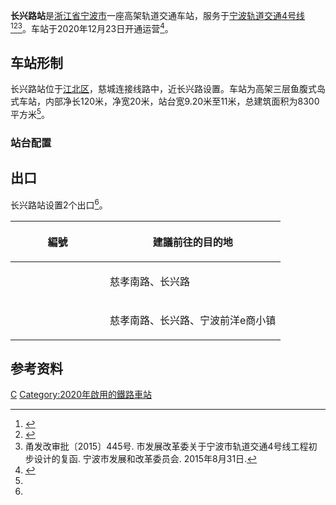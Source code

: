 {{Infobox station
| name = 长兴路站
| eng_name = Changxing Road Station
| linecolour = {{NingboRT color|4|s}}
| type = [[地铁站|地铁站]]
| image = Changxing Road Station, 2020-12-26 02.jpg
| caption = 
| address = [[慈城镇|慈城镇]]慈城连接线路中
| borough = [[浙江省|浙江省]][[宁波市|宁波市]][[江北区_(宁波市)|江北区]]
| country = {{CHN}}
| coordinates = {{coord|format=dms|display=inline,title|Region:CN_Railway_Station}}
| owned = [[宁波市轨道交通集团有限公司|宁波市轨道交通集团]]
| operator = 宁波市轨道交通集团运营分公司
| line = {{NingboRT Sign|4|full}}
| distance = 
| platform = 1个[[岛式站台|岛式站台]]
| tracks = 2条
| bus_routes = <!--公交线路-->
| bus_stands = <!--公交站数量-->
| connections = <!--换乘交通-->
| structure = 高架车站
| hall = 高架站厅
| Interchange = 
| elevator = 2部
| exits = 2个
| disabled = <!--无障碍设施-->
| depth = <!--车站埋深-->
| levels = 3层
| architect = 
| architectural_style = 
| colour = 
| status = 在用
| built = 
| opened = {{NingboRT Dater|ymd|line=4}}
| closed = 
| former = 
| passengers = 
| pass_year = 
| pass_rank = 
| station_hours =
| hours = {{NingboRT Station Time|4|宁慈|0:26|慈东|0:5|东慈|0:53}}
| first = {{NingboRT Time|4宁慈F|0:26}}<br/>{{NingboRT Time|4慈东F|0:5}}
| last = {{NingboRT Time|4东慈L|0:53}}<br/>{{NingboRT Time|4慈东L|0:5}}
| adjacent = {{s-rail-start}}
{{s-rail|title=NingboRT}}
{{s-line new|system=NingboRT|line=4|previous=官山河|next=金山路}}
{{end box}}
}}
'''长兴路站'''是[[浙江省|浙江省]][[宁波市|宁波市]]一座高架轨道交通车站，服务于[[宁波轨道交通|宁波轨道交通]][[宁波轨道交通4号线|4号线]]<ref>{{cite web|url=http://news.cnnb.com.cn/system/2015/09/08/008394376.shtml|title=4号线要来了！离开工差最后一步 看车站位置离你家远不远|publisher=甬派客户端|date=2015-09-08|accessdate=2017-12-23|archive-url=https://web.archive.org/web/20150919155509/http://news.cnnb.com.cn/system/2015/09/08/008394376.shtml|archive-date=2015-09-19|dead-url=yes}}</ref><ref>{{cite web|url=http://news.cnnb.com.cn/system/2016/02/25/008473173.shtml|title=宁波地铁4号线、2号线二期站名命名方案公示|publisher=中国宁波网|date=2016-02-25|accessdate=2017-12-23|archive-url=https://web.archive.org/web/20160226083938/http://news.cnnb.com.cn/system/2016/02/25/008473173.shtml|archive-date=2016-02-26|dead-url=yes}}</ref><ref name="main">甬发改审批〔2015〕445号. 市发展改革委关于宁波市轨道交通4号线工程初步设计的复函. 宁波市发展和改革委员会. 2015年8月31日.</ref>。车站于2020年12月23日开通运营<ref name="open-ride4">{{Cite web|title=官宣！宁波轨道交通4号线12月23日上午10时开通运营|url=http://news.cnnb.com.cn/system/2020/12/21/030214390.shtml|accessdate=2020-12-21|author=张燕|date=2020-12-21|format=|publisher=中国宁波网|language=|archiveurl=https://web.archive.org/web/20201221095359/http://news.cnnb.com.cn/system/2020/12/21/030214390.shtml|archivedate=2020-12-21|dead-url=no}}</ref>。

==车站形制==
长兴路站位于[[江北区_(宁波市)|江北区]]，慈城连接线路中，近长兴路设置。车站为高架三层鱼腹式岛式车站，内部净长120米，净宽20米，站台宽9.20米至11米，总建筑面积为8300平方米<ref name="main" />。

=== 站台配置 ===
{{RenderStations|system=NingboRT|
{{RailStStart|北}}
{{RailStLine|1|1|dir=l|{{NingboRT Sign|4}} $$官山河$$・{{NingboRT Terminus|4|left}}方向}}
{{RailStPlatform|岛}}
{{RailStLine|2|2|dir=r|{{NingboRT Sign|4}} $$金山路$$・{{NingboRT Terminus|4|right}}方向}}
{{RailStEnd|南}}
}}

==出口==
长兴路站设置2个出口<ref name="main" />。
{| class="wikitable"
! width="135px" |編號
!建議前往的目的地
|-
|{{NingboRT Exit|A}}
|慈孝南路、长兴路
|-
|{{NingboRT Exit|B}}
|慈孝南路、长兴路、宁波前洋e商小镇
|}

==参考资料==
{{reflist}}

{{宁波轨道交通4号线|C}}

[[Category:宁波市江北区轨道交通车站|C]]
[[Category:2020年啟用的鐵路車站|Category:2020年啟用的鐵路車站]]